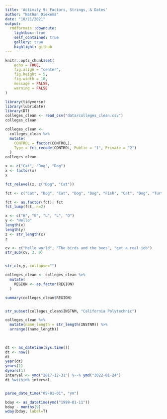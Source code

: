 ---
title: 'Activity 9: Factors, Strings, & Dates'
author: "Nathan Diekema"
date: "10/21/2021"
output:
  rmdformats::downcute:
    lightbox: true
    self_contained: true
    gallery: true
    highlight: github
---

```{r setup, include=FALSE}
knitr::opts_chunk$set(
	echo = TRUE,
	fig.align = "center",
	fig.height = 5,
	fig.width = 10,
	message = FALSE,
	warning = FALSE
)
```



```{r}
library(tidyverse)
library(lubridate)
library(DT)
colleges_clean <- read_csv("data/colleges_clean.csv")
colleges_clean
```


```{r}
colleges_clean <- 
  colleges_clean %>%
  mutate(
    CONTROL = factor(CONTROL),
    Type = fct_recode(CONTROL, Public = "1", Private = "2")
  )
colleges_clean
```


```{r}

x <- c("Cat", "Dog", "Dog")
x <- factor(x)
x

fct_relevel(x, c("Dog", "Cat"))
```

```{r}
fct <- c("Cat", "Dog", "Cat", "Dog", "Dog", "Fish", "Cat", "Dog", "Turtle"); fct

fct <- as.factor(fct); fct
fct_lump(fct, n=2)
```


```{r}
x <- c("H", "E", "L", "L", "O")
y <- "Hello"
length(x)
length(y)
z <- str_length(x)
z

cv <- c("hello world", "The birds and the bees", "get a real job")
str_sub(cv, 3, 9)


str_c(x,y, collapse="")
```


```{r}
colleges_clean <- colleges_clean %>% 
  mutate(
    REGION <- as.factor(REGION)
  )

summary(colleges_clean$REGION)


str_subset(colleges_clean$INSTNM, "California Polytechnic")

colleges_clean %>% 
  mutate(name_length = str_length(INSTNM)) %>% 
  arrange((name_length))
  
  

```

```{r}
dt <- as_datetime(Sys.time())
dt <- now()
dt
year(dt)
years(1)
dyears(1)
interval <- ymd("2017-12-31") %--% ymd("2022-01-24")
dt %within% interval


parse_date_time("09-01-01", "ym")
```

```{r}
bday <- as_datetime(ymd("1999-01-11"))
bday - months(9)
wday(bday, label=T)
```


